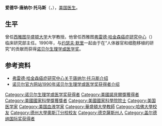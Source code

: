{{noteTA
|T=zh-cn:唐纳尔·托马斯; zh-tw:唐納爾·湯瑪斯; zh-hk:唐納爾·湯馬士;
|1=zh-cn:托马斯; zh-tw:湯瑪斯; zh-hk:湯馬士;
}}
'''爱德华·唐纳尔·托马斯'''（{{lang-en|'''Edward  Donnall Thomas'''}}，{{bd|1920年|3月15日|2012年|10月20日|catIdx=Thomas, Edward Donnall}}），[[美国|美国]][[医生|医生]]。

==生平==
曾任[[西雅图华盛顿大学|西雅图华盛顿大学]]大学教授。他曾任西雅图[[弗雷德·哈金森癌症研究中心|弗雷德·哈金森癌症研究中心]]（{{Lang-en|Fred Hutchinson Cancer Research Center}}）临床研究部主任。1990年，与[[约瑟夫·默里|约瑟夫·默里]]一起由于在“人体器官和细胞移植的研究”的贡献而获得[[诺贝尔生理学或医学奖|诺贝尔生理学或医学奖]]。

== 参考资料 ==
* [https://web.archive.org/web/20091009003423/http://www.fhcrc.org/research/nobel/thomas/ 弗雷德·哈金森癌症研究中心关于唐纳尔·托马斯介绍]
* [http://nobelprize.org/nobel_prizes/medicine/laureates/1990/ 诺贝尔官方网站1990年诺贝尔生理学或医学奖获得者介绍]{{Wayback|url=http://nobelprize.org/nobel_prizes/medicine/laureates/1990/ |date=20151117224404 }}

{{美国科学家小作品}}
{{Doctor-stub}}
{{諾貝爾生理學或醫學獎獲得者}}
{{Winners of the National Medal of Science|biological}}
{{加拿大盖尔德纳国际奖获得者}}

{{Authority control}}
{{DEFAULTSORT:Thomas, Edward Donnall}}
[[Category:诺贝尔生理学或医学奖获得者|Category:诺贝尔生理学或医学奖获得者]]
[[Category:美國諾貝爾獎獲得者|Category:美國諾貝爾獎獲得者]]
[[Category:美國國家科學獎獲獎者|Category:美國國家科學獎獲獎者]]
[[Category:美國國家科學院院士|Category:美國國家科學院院士]]
[[Category:美国医学家|Category:美国医学家]]
[[Category:美国血液学家|Category:美国血液学家]]
[[Category:華盛頓大學教師|Category:華盛頓大學教師]]
[[Category:哈佛大學校友|Category:哈佛大學校友]]
[[Category:德州大學奧斯汀分校校友|Category:德州大學奧斯汀分校校友]]
[[Category:德克薩斯州人|Category:德克薩斯州人]]
[[Category:盖尔德纳国际奖获得者|Category:盖尔德纳国际奖获得者]]
